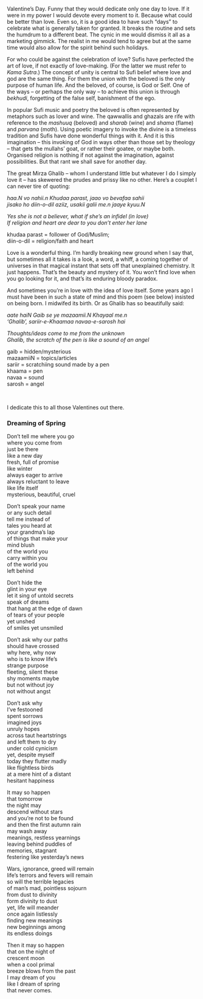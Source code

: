 <div className={styles["Welcome"]}>

<p>Valentine’s Day. Funny that they would dedicate only one day to love. If it were in my power I would devote every moment to it. Because what could be better than love. Even so, it is a good idea to have such “days” to celebrate what is generally taken for granted. It breaks the routine and sets the humdrum to a different beat. The cynic in me would dismiss it all as a marketing gimmick. The realist in me would tend to agree but at the same time would also allow for the spirit behind such holidays.<span id="more-244"></span></p>
<p>For who could be against the celebration of love? Sufis have perfected the art of love, if not exactly of love-making. (For the latter we must refer to <em>Kama Sutra</em>.) The concept of unity is central to Sufi belief where love and god are the same thing. For them the union with the beloved is the only purpose of human life. And the beloved, of course, is God or Self. One of the ways – or perhaps the only way – to achieve this union is through <em>bekhudi</em>, forgetting of the false self, banishment of the ego.</p>
<p>In popular Sufi music and poetry the beloved is often represented by metaphors such as lover and wine. The qawwallis and ghazals are rife with reference to the <em>mashuuq </em>(beloved) and <em>sharab</em> (wine) and <em>shama</em> (flame) and <em>parvana</em> (moth). Using poetic imagery to invoke the divine is a timeless tradition and Sufis have done wonderful things with it. And it is this imagination – this invoking of God in ways other than those set by theology – that gets the mullahs’ goat, or rather their goatee, or maybe both. Organised religion is nothing if not against the imagination, against possibilities. But that rant we shall save for another day.</p>
<p>The great Mirza Ghalib – whom I understand little but whatever I do I simply love it – has skewered the prudes and prissy like no other. Here’s a couplet I can never tire of quoting:</p>
<p><em>haa.N vo nahii.n Khudaa parast, jaao vo bevafaa sahii<br />
jisako ho diin-o-dil aziiz, usakii galii me.n jaaye kyuu.N </em></p>
<p><em>Yes she is not a believer, what if she’s an infidel (in love)<br />
If religion and heart are dear to you don’t enter her lane </em></p>
<p class="small">
khudaa parast = follower of God/Muslim;<br />
diin-o-dil = religion/faith and heart</p>
<p>Love is a wonderful thing. I&#8217;m hardly breaking new ground when I say that, but sometimes all it takes is a look, a word, a whiff, a coming together of universes in that magical instant that sets off that unexplained chemistry. It just happens. That&#8217;s the beauty and mystery of it. You won&#8217;t find love when you go looking for it, and that&#8217;s its enduring bloody paradox.</p>
<p>And sometimes you&#8217;re in love with the idea of love itself. Some years ago I must have been in such a state of mind and this poem (see below) insisted on being born. I midwifed its birth. Or as Ghalib has so beautifully said:</p>
<p><em>aate haiN Gaib se ye mazaamii.N Khayaal me.n<br />
&#8216;Ghalib&#8217;, sariir-e-Khaamaa navaa-e-sarosh hai</em></p>
<p><em>Thoughts/ideas come to me from the unknown<br />
Ghalib, the scratch of the pen is like a sound of an angel</em></p>
<p class="small">
gaib = hidden/mysterious<br />
mazaamiiN = topics/articles<br />
sariir = scratchiing sound made by a pen<br />
khaama = pen<br />
navaa = sound<br />
sarosh = angel</p>
<div class="separator">&nbsp;</div>
<p>I dedicate this to all those Valentines out there.</p>
<h3>Dreaming of Spring</h3>
<p>Don’t tell me where you go<br />
where you come from<br />
just be there<br />
like a new day<br />
fresh, full of promise<br />
like winter<br />
always eager to arrive<br />
always reluctant to leave<br />
like life itself<br />
mysterious, beautiful, cruel</p>
<p>Don’t speak your name<br />
or any such detail<br />
tell me instead of<br />
tales you heard at<br />
your grandma’s lap<br />
of things that make your<br />
mind blush<br />
of the world you<br />
carry within you<br />
of the world you<br />
left behind</p>
<p>Don’t hide the<br />
glint in your eye<br />
let it sing of untold secrets<br />
speak of dreams<br />
that hang at the edge of dawn<br />
of tears of your people<br />
yet unshed<br />
of smiles yet unsmiled</p>
<p>Don’t ask why our paths<br />
should have crossed<br />
why  here, why now<br />
who is to know life’s<br />
strange purpose<br />
fleeting, silent these<br />
shy moments maybe<br />
but not without joy<br />
not without angst</p>
<p>Don’t ask why<br />
I’ve festooned<br />
spent sorrows<br />
imagined joys<br />
unruly hopes<br />
across taut heartstrings<br />
and left them to dry<br />
under cold cynicism<br />
yet, despite myself<br />
today they flutter madly<br />
like flightless birds<br />
at a mere hint of a distant<br />
hesitant happiness </p>
<p>It may so happen<br />
that tomorrow<br />
the night may<br />
descend without stars<br />
and you&#8217;re not to be found<br />
and then the first autumn rain<br />
may wash away<br />
meanings, restless yearnings<br />
leaving behind puddles of<br />
memories, stagnant<br />
festering like yesterday’s news</p>
<p>Wars, ignorance, greed will remain<br />
life’s terrors and fevers will remain<br />
so will the terrible legacies<br />
of man’s mad, pointless sojourn<br />
from dust to divinity<br />
form divinity to dust<br />
yet, life will meander<br />
once again listlessly<br />
finding new meanings<br />
new beginnings among<br />
its endless doings</p>
<p>Then it may so happen<br />
that on the night of<br />
crescent moon<br />
when a cool primal<br />
breeze blows from the past<br />
I may dream of you<br />
like I dream of spring<br />
that never comes.</p>
</div>